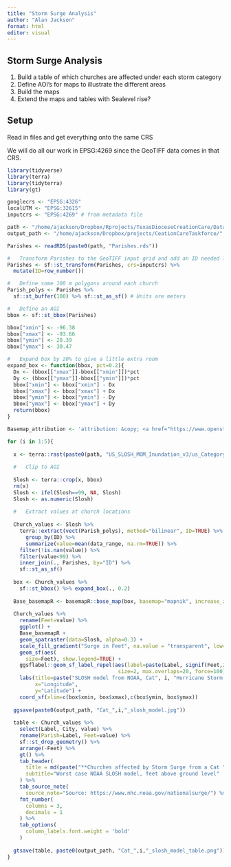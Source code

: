 ```yaml
---
title: "Storm Surge Analysis"
author: "Alan Jackson"
format: html
editor: visual
---
```


## Storm Surge Analysis

1.  Build a table of which churches are affected under each storm category
2.  Define AOI's for maps to illustrate the different areas
3.  Build the maps
4.  Extend the maps and tables with Sealevel rise?

## Setup

Read in files and get everything onto the same CRS

We will do all our work in EPSG:4269 since the GeoTIFF data comes in that CRS.

```r
library(tidyverse)
library(terra)
library(tidyterra)
library(gt)

googlecrs <- "EPSG:4326"
localUTM <- "EPSG:32615"
inputcrs <- "EPSG:4269" # from metadata file

path <- "/home/ajackson/Dropbox/Rprojects/TexasDioceseCreationCare/Data/"
output_path <- "/home/ajackson/Dropbox/projects/CeationCareTaskforce/"

Parishes <- readRDS(paste0(path, "Parishes.rds"))

#   Transform Parishes to the GeoTIFF input grid and add an ID needed later for joins
Parishes <- sf::st_transform(Parishes, crs=inputcrs) %>% 
  mutate(ID=row_number())

#   Define some 100 m polygons around each church
Parish_polys <- Parishes %>% 
  sf::st_buffer(100) %>% sf::st_as_sf() # Units are meters

#   Define an AOI
bbox <- sf::st_bbox(Parishes)

bbox["xmin"] <- -96.38
bbox["xmax"] <- -93.66
bbox["ymin"] <- 28.39
bbox["ymax"] <- 30.47

#   Expand box by 20% to give a little extra room
expand_box <- function(bbox, pct=0.2){
  Dx <- (bbox[["xmax"]]-bbox[["xmin"]])*pct
  Dy <- (bbox[["ymax"]]-bbox[["ymin"]])*pct
  bbox["xmin"] <- bbox["xmin"] - Dx
  bbox["xmax"] <- bbox["xmax"] + Dx
  bbox["ymin"] <- bbox["ymin"] - Dy
  bbox["ymax"] <- bbox["ymax"] + Dy
  return(bbox)
}

Basemap_attribution <- 'attribution: &copy; <a href="https://www.openstreetmap.org/copyright">OpenStreetMap</a> contributors'
```

```r

for (i in 1:5){
  
  x <- terra::rast(paste0(path, "US_SLOSH_MOM_Inundation_v3/us_Category",i,"_MOM_Inundation_HIGH.tif")) 
  
  #   Clip to AOI
  
  Slosh <- terra::crop(x, bbox)
  rm(x)
  Slosh <- ifel(Slosh==99, NA, Slosh)
  Slosh <- as.numeric(Slosh)
  
  #   Extract values at church locations
  
  Church_values <- Slosh %>% 
    terra::extract(vect(Parish_polys), method="bilinear", ID=TRUE) %>% 
      group_by(ID) %>% 
      summarize(value=mean(data_range, na.rm=TRUE)) %>% 
    filter(!is.nan(value)) %>% 
    filter(value<99) %>% 
    inner_join(., Parishes, by="ID") %>% 
    sf::st_as_sf()
  
  box <- Church_values %>%
    sf::st_bbox() %>% expand_box(., 0.2)
  
  Base_basemapR <- basemapR::base_map(box, basemap="mapnik", increase_zoom=2)
  
  Church_values %>% 
    rename(Feet=value) %>% 
    ggplot() +
    Base_basemapR +
    geom_spatraster(data=Slosh, alpha=0.3) +
    scale_fill_gradient("Surge in Feet", na.value = "transparent", low="white", high="blue") +
    geom_sf(aes(
      size=Feet), show.legend=TRUE) +
    ggsflabel::geom_sf_label_repel(aes(label=paste(Label, signif(Feet,2), "ft")),
                                    size=2, max.overlaps=20, force=100) +
    labs(title=paste("SLOSH model from NOAA, Cat", i, "Hurricane Storm Surge in feet"),
         x="Longitude",
         y="Latitude") +
    coord_sf(xlim=c(box$xmin, box$xmax),c(box$ymin, box$ymax))
  
  ggsave(paste0(output_path, "Cat_",i,"_slosh_model.jpg"))
  
  table <- Church_values %>% 
    select(Label, City, value) %>% 
    rename(Parish=Label, Feet=value) %>% 
    sf::st_drop_geometry() %>% 
    arrange(-Feet) %>% 
    gt() %>% 
    tab_header(
      title = md(paste("**Churches affected by Storm Surge from a Cat ",i, "Hurricane**")),
      subtitle="Worst case NOAA SLOSH model, feet above ground level"
    ) %>% 
    tab_source_note(
      source_note="Source: https://www.nhc.noaa.gov/nationalsurge/") %>% 
    fmt_number(
      columns = 3,
      decimals = 1
    ) %>% 
    tab_options(
      column_labels.font.weight = 'bold'
    )
    
  gtsave(table, paste0(output_path, "Cat_",i,"_slosh_model_table.png"))
}

```
